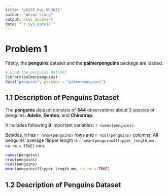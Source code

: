```yaml
---
title: "p8105_hw1_WL3011"
author: "Weiqi Liang"
output: html_document
date: "`r Sys.Date()`"
---
```


# Problem 1
Firstly, the **penguins** dataset and the **palmerpenguins** package are loaded.
```r
# Load the penguins dataset
library(palmerpenguins)
data("penguins", package = "palmerpenguins")
```

## 1.1 Description of Penguins Dataset
The **penguins** dataset consists of **344** observations about 3 species of penguins: **Adelie**, **Gentoo**, and **Chinstrap**. 

It includes following **8** important variables: `r names(penguins)`.

Besides, it has `r nrow(penguins)` rows and `r ncol(penguins)` columns. All penguins' average flipper length is `r mean(penguins$flipper_length_mm, na.rm = TRUE)` mm.
```r
names(penguins)
nrow(penguins)
ncol(penguins)
mean(penguins$flipper_length_mm, na.rm = TRUE)
```

## 1.2 Description of Penguins Dataset




